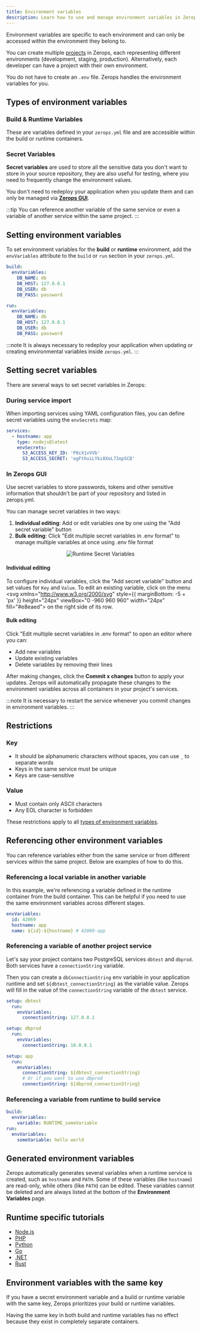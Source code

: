 ```yaml
---
title: Environment variables
description: Learn how to use and manage environment variables in Zerops
---
```



Environment variables are specific to each environment and can only be accessed within the environment they belong to.

You can create multiple [projects](/features/infrastructure#project) in Zerops, each representing different environments (development, staging, production). Alternatively, each developer can have a project with their own environment.

You do not have to create an `.env` file. Zerops handles the environment variables for you.

## Types of environment variables

### Build & Runtime Variables

These are variables defined in your `zerops.yml` file and are accessible within the build or runtime containers.

### Secret Variables

**Secret variables** are used to store all the sensitive data you don't want to store in your source repository, they are also useful for testing, where you need to frequently change the environment values.

You don't need to redeploy your application when you update them and can only be managed via [**Zerops GUI**](https://app.zerops.io/).

:::tip
You can reference another variable of the same service or even a variable of another service within the same project.
:::

## Setting environment variables

To set environment variables for the **build** or **runtime** environment, add the `envVariables` attribute to the `build` or `run` section in your `zerops.yml`.

```yml title="zerops.yml"
build:
  envVariables:
    DB_NAME: db
    DB_HOST: 127.0.0.1
    DB_USER: db
    DB_PASS: password

run:
  envVariables:
    DB_NAME: db
    DB_HOST: 127.0.0.1
    DB_USER: db
    DB_PASS: password
```

:::note
It is always necessary to redeploy your application when updating or creating environmental variables inside `zerops.yml`.
:::

## Setting secret variables

There are several ways to set secret variables in Zerops:

### During service import

When importing services using YAML configuration files, you can define secret variables using the `envSecrets` map:

```yaml
services:
  - hostname: app
    type: nodejs@latest
    envSecrets:
      S3_ACCESS_KEY_ID: 'P8cX1vVVb'
      S3_ACCESS_SECRET: 'ogFthuiLYki8XoL73opSCQ'
```

### In Zerops GUI

Use secret variables to store passwords, tokens and other sensitive information that shouldn't be part of your repository and listed in zerops.yml.

You can manage secret variables in two ways:

1. **Individual editing**: Add or edit variables one by one using the "Add secret variable" button
2. **Bulk editing**: Click "Edit multiple secret variables in .env format" to manage multiple variables at once using .env file format

<p align="center">
    <Image
    lightImage="/img/screenshots/runtime_secret_variables.png"
    darkImage="/img/screenshots/runtime_secret_variables.png"
    alt="Runtime Secret Variables"
  />
</p>

#### Individual editing
To configure individual variables, click the "Add secret variable" button and set values for `Key` and `Value`. To edit an existing variable, click on the menu <svg xmlns="http://www.w3.org/2000/svg" style={{ marginBottom: -5 + 'px' }} height="24px" viewBox="0 -960 960 960" width="24px" fill="#e8eaed"><path d="M480-160q-33 0-56.5-23.5T400-240q0-33 23.5-56.5T480-320q33 0 56.5 23.5T560-240q0 33-23.5 56.5T480-160Zm0-240q-33 0-56.5-23.5T400-480q0-33 23.5-56.5T480-560q33 0 56.5 23.5T560-480q0 33-23.5 56.5T480-400Zm0-240q-33 0-56.5-23.5T400-720q0-33 23.5-56.5T480-800q33 0 56.5 23.5T560-720q0 33-23.5 56.5T480-640Z"/></svg> on the right side of its row.

#### Bulk editing
Click "Edit multiple secret variables in .env format" to open an editor where you can:
- Add new variables
- Update existing variables 
- Delete variables by removing their lines

After making changes, click the **Commit x changes** button to apply your updates. Zerops will automatically propagate these changes to the environment variables across all containers in your project's services.

:::note
It is necessary to restart the service whenever you commit changes in environment variables.
:::

## Restrictions

### Key

- It should be alphanumeric characters without spaces, you can use `_` to separate words
- Keys in the same service must be unique
- Keys are case-sensitive

### Value

- Must contain only ASCII characters
- Any EOL character is forbidden

These restrictions apply to all [types of environment variables](#types-of-environment-variables).

## Referencing other environment variables

You can reference variables either from the same service or from different services within the same project. Below are examples of how to do this.

### Referencing a local variable in another variable

In this example, we're referencing a variable defined in the runtime container from the build container. This can be helpful if you need to use the same environment variables across different stages.

```yml
envVariables:
  id: 42069
  hostname: app
  name: ${id}-${hostname} # 42069-app
```

### Referencing a variable of another project service

Let's say your project contains two PostgreSQL services `dbtest` and `dbprod`. Both services have a `connectionString` variable.

Then you can create a `dbConnectionString` env variable in your application runtime and set `${dbtest_connectionString}` as the variable value. Zerops will fill in the value of the `connectionString` variable of the `dbtest` service.

```yml
setup: dbtest
  run:
    envVariables:
      connectionString: 127.0.0.1

setup: dbprod
  run:
    envVariables:
      connectionString: 10.0.0.1

setup: app
  run:
    envVariables:
      connectionString: ${dbtest_connectionString}
      # Or if you want to use dbprod
      connectionString: ${dbprod_connectionString}
```

### Referencing a variable from runtime to build service

```yml
build:
  envVariables:
    variable: RUNTIME_someVariable
run:
  envVariables:
    someVariable: hello world
```

## Generated environment variables

Zerops automatically generates several variables when a runtime service is created, such as `hostname` and `PATH`. Some of these variables (like `hostname`) are read-only, while others (like `PATH`) can be edited. These variables cannot be deleted and are always listed at the bottom of the **Environment Variables** page.

## Runtime specific tutorials

- [Node.js](/nodejs/how-to/env-variables#how-to-read-env-variables-from-your-nodejs-app)
- [PHP](/php/how-to/env-variables#how-to-read-env-variables-from-your-php-app)
- [Python](/python/how-to/env-variables#how-to-read-env-variables-from-your-python-app)
- [Go](/go/how-to/env-variables#how-to-read-env-variables-from-your-go-app)
- [.NET](/dotnet/how-to/env-variables#how-to-read-env-variables-from-your-dotnet-app)
- [Rust](/rust/how-to/env-variables#how-to-read-env-variables-from-your-rust-app)

## Environment variables with the same key

If you have a secret environment variable and a build or runtime variable with the same key, Zerops prioritizes your build or runtime variables.

Having the same key in both build and runtime variables has no effect because they exist in completely separate containers.
